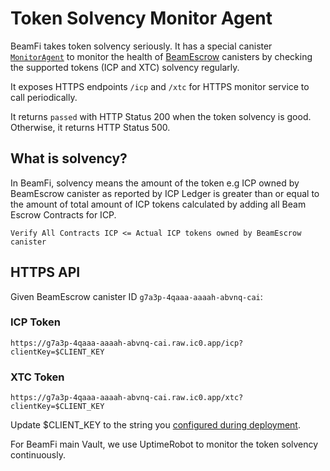 # Token Solvency Monitor Agent

BeamFi takes token solvency seriously. It has a special canister [`MonitorAgent`](https://github.com/BeamFi/BeamFiProtocol/blob/main/backend/service/MonitorAgent.mo) to monitor the health of [BeamEscrow](/docs/smartcontracts/beamescrow/simplebeam) canisters by checking the supported tokens (ICP and XTC) solvency regularly.

It exposes HTTPS endpoints `/icp` and `/xtc` for HTTPS monitor service to call periodically.

It returns `passed` with HTTP Status 200 when the token solvency is good. Otherwise, it returns HTTP Status 500.

## What is solvency?

In BeamFi, solvency means the amount of the token e.g ICP owned by BeamEscrow canister as reported by ICP Ledger is greater than or equal to the amount of total amount of ICP tokens calculated by adding all Beam Escrow Contracts for ICP.

```
Verify All Contracts ICP <= Actual ICP tokens owned by BeamEscrow canister
```

## HTTPS API

Given BeamEscrow canister ID `g7a3p-4qaaa-aaaah-abvnq-cai`:

### ICP Token

`https://g7a3p-4qaaa-aaaah-abvnq-cai.raw.ic0.app/icp?clientKey=$CLIENT_KEY`

### XTC Token

`https://g7a3p-4qaaa-aaaah-abvnq-cai.raw.ic0.app/xtc?clientKey=$CLIENT_KEY`

Update $CLIENT_KEY to the string you [configured during deployment](/docs/deploy/deployic#update-env-configs).

For BeamFi main Vault, we use UptimeRobot to monitor the token solvency continuously.
